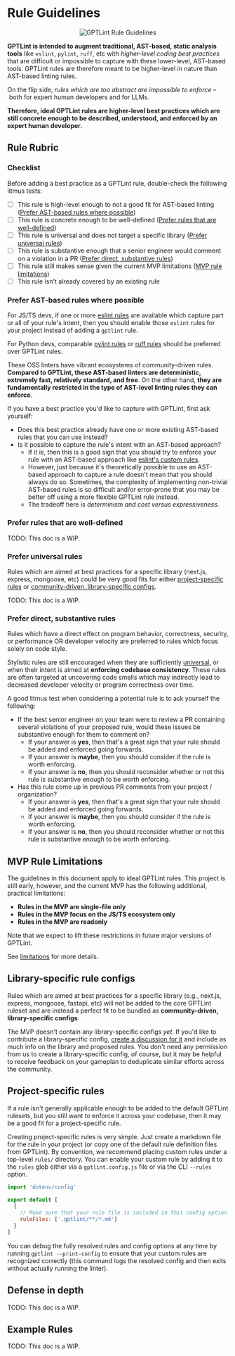 
# Rule Guidelines

<p align='center' style={{ padding: '1rem' }}>
  <Image
    src='/gptlint-rule-guidelines.png'
    alt='GPTLint Rule Guidelines'
    width={2546}
    height={871}
  />
</p>

**GPTLint is intended to augment traditional, AST-based, static analysis tools** like `eslint`, `pylint`, `ruff`, etc with _higher-level coding best practices_ that are difficult or impossible to capture with these lower-level, AST-based tools. GPTLint rules are therefore meant to be higher-level in nature than AST-based linting rules.

On the flip side, _rules which are too abstract are impossible to enforce_ – both for expert human developers and for LLMs.

**Therefore, ideal GPTLint rules are higher-level best practices which are still concrete enough to be described, understood, and enforced by an expert human developer.**

## Rule Rubric

### Checklist

Before adding a best practice as a GPTLint rule, double-check the following litmus tests:

- [ ] This rule is high-level enough to not a good fit for AST-based linting ([Prefer AST-based rules where possible](#prefer-ast-based-rules-where-possible))
- [ ] This rule is concrete enough to be well-defined ([Prefer rules that are well-defined](#prefer-rules-that-are-well-defined))
- [ ] This rule is universal and does not target a specific library ([Prefer universal rules](#prefer-universal-rules))
- [ ] This rule is substantive enough that a senior engineer would comment on a violation in a PR ([Prefer direct, substantive rules](#prefer-direct-substantive-rules))
- [ ] This rule still makes sense given the current MVP limitations ([MVP rule limitations](#mvp-rule-limitations))
- [ ] This rule isn't already covered by an existing rule

### Prefer AST-based rules where possible

For JS/TS devs, if one or more [eslint rules](https://eslint.org/docs/latest/rules/) are available which capture part or all of your rule's intent, then you should enable those `eslint` rules for your project instead of adding a `gptlint` rule.

For Python devs, comparable [pylint rules](https://pylint.pycqa.org/en/latest/user_guide/checkers/features.html) or [ruff rules](https://docs.astral.sh/ruff/rules/) should be preferred over GPTLint rules.

These OSS linters have vibrant ecosystems of community-driven rules. **Compared to GPTLint, these AST-based linters are deterministic, extremely fast, relatively standard, and free**. On the other hand, **they are fundamentally restricted in the type of AST-level linting rules they can enforce**.

If you have a best practice you'd like to capture with GPTLint, first ask yourself:

- Does this best practice already have one or more existing AST-based rules that you can use instead?
- Is it possible to capture the rule's intent with an AST-based approach?
  - If it is, then this is a good sign that you should try to enforce your rule with an AST-based approach like [eslint's custom rules](https://eslint.org/docs/latest/extend/custom-rules).
  - However, just because it's theoretically possible to use an AST-based approach to capture a rule doesn't mean that you should always do so. Sometimes, the complexity of implementing non-trivial AST-based rules is so difficult and/or error-prone that you may be better off using a more flexible GPTLint rule instead.
  - The tradeoff here is _determinism and cost versus expressiveness_.

### Prefer rules that are well-defined

<Callout type='warning'>TODO: This doc is a WIP.</Callout>

### Prefer universal rules

Rules which are aimed at best practices for a specific library (next.js, express, mongoose, etc) could be very good fits for either [project-specific rules](#project-specific-rules) or [community-driven, library-specific configs](#library-specific-rule-configs).

<Callout type='warning'>TODO: This doc is a WIP.</Callout>

### Prefer direct, substantive rules

Rules which have a direct effect on program behavior, correctness, security, or performance OR developer velocity are preferred to rules which focus solely on code style.

Stylistic rules are still encouraged when they are sufficiently [universal](#prefer-universal-rules), or when their intent is aimed at **enforcing codebase consistency**. These rules are often targeted at uncovering code smells which may indirectly lead to decreased developer velocity or program correctness over time.

A good litmus test when considering a potential rule is to ask yourself the following:

- If the best senior engineer on your team were to review a PR containing several violations of your proposed rule, would these issues be substantive enough for them to comment on?
  - If your answer is **yes**, then that's a great sign that your rule should be added and enforced going forwards.
  - If your answer is **maybe**, then you should consider if the rule is worth enforcing.
  - If your answer is **no**, then you should reconsider whether or not this rule is substantive enough to be worth enforcing.
- Has this rule come up in previous PR comments from your project / organization?
  - If your answer is **yes**, then that's a great sign that your rule should be added and enforced going forwards.
  - If your answer is **maybe**, then you should consider if the rule is worth enforcing.
  - If your answer is **no**, then you should reconsider whether or not this rule is substantive enough to be worth enforcing.

## MVP Rule Limitations

The guidelines in this document apply to ideal GPTLint rules. This project is still early, however, and the current MVP has the following additional, practical limitations:

- **Rules in the MVP are single-file only**
- **Rules in the MVP focus on the JS/TS ecosystem only**
- **Rules in the MVP are readonly**

Note that we expect to lift these restrictions in future major versions of GPTLint.

See [limitations](../project/limitations.md) for more details.

## Library-specific rule configs

Rules which are aimed at best practices for a specific library (e.g., next.js, express, mongoose, fastapi, etc) will not be added to the core GPTLint ruleset and are instead a perfect fit to be bundled as **community-driven, library-specific configs**.

The MVP doesn't contain any library-specific configs _yet_. If you'd like to contribute a library-specific config, [create a discussion for it](https://github.com/gptlint/gptlint/discussions/new?category=ideas) and include as much info on the library and proposed rules. You don't need any permission from us to create a library-specific config, of course, but it may be helpful to receive feedback on your gameplan to deduplicate similar efforts across the community.

## Project-specific rules

If a rule isn't generally applicable enough to be added to the default GPTLint rulesets, but you still want to enforce it across your codebase, then it may be a good fit for a project-specific rule.

Creating project-specific rules is very simple. Just create a markdown file for the rule in your project (or copy one of the default rule definition files from GPTLint). By convention, we recommend placing custom rules under a top-level `rules/` directory. You can enable your custom rule by adding it to the `rules` glob either via a `gptlint.config.js` file or via the CLI `--rules` option.

```js filename="gptlint.config.js"
import 'dotenv/config'

export default [
  {
    // Make sure that your rule file is included in this config option
    ruleFiles: ['.gptlint/**/*.md']
  }
]
```

You can debug the fully resolved rules and config options at any time by running `gptlint --print-config` to ensure that your custom rules are recognized correctly (this command logs the resolved config and then exits without actually running the linter).

## Defense in depth

<Callout type='warning'>TODO: This doc is a WIP.</Callout>

## Example Rules

<Callout type='warning'>TODO: This doc is a WIP.</Callout>
